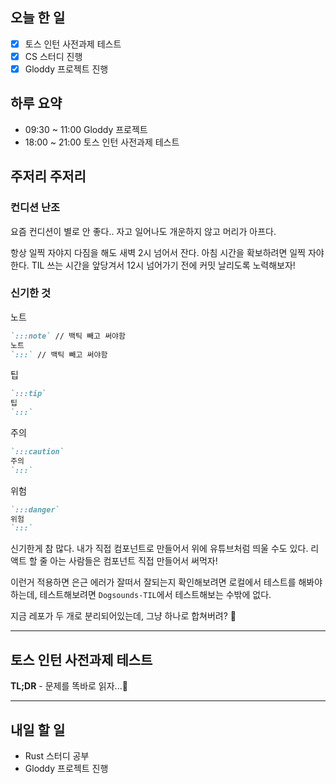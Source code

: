 ## 오늘 한 일

- [x] 토스 인턴 사전과제 테스트
- [x] CS 스터디 진행
- [x] Gloddy 프로젝트 진행

## 하루 요약

- 09:30 ~ 11:00 Gloddy 프로젝트
- 18:00 ~ 21:00 토스 인턴 사전과제 테스트

## 주저리 주저리

### 컨디션 난조

<Youtube id="NkGP2AV6gE8" />

요즘 컨디션이 별로 안 좋다.. 자고 일어나도 개운하지 않고 머리가 아프다.

항상 일찍 자야지 다짐을 해도 새벽 2시 넘어서 잔다. 아침 시간을 확보하려면 일찍 자야한다. TIL 쓰는 시간을 앞당겨서 12시 넘어가기 전에 커밋 날리도록 노력해보자!

### 신기한 것

<Admonition type='note'>
노트

```md
`:::note` // 백틱 빼고 써야함
노트
`:::` // 백틱 빼고 써야함
```

</Admonition>

<Admonition type='tip'>
팁

```md
`:::tip`
팁
`:::`
```

</Admonition>

<Admonition type='caution'>
주의

```md
`:::caution`
주의
`:::`
```

</Admonition>

<Admonition type='danger'>
위험

```md
`:::danger`
위험
`:::`
```

</Admonition>

신기한게 참 많다. 내가 직접 컴포넌트로 만들어서 위에 유튜브처럼 띄울 수도 있다. 리액트 할 줄 아는 사람들은 컴포넌트 직접 만들어서 써먹자!

이런거 적용하면 은근 에러가 잘떠서 잘되는지 확인해보려면 로컬에서 테스트를 해봐야하는데, 테스트해보려면 `Dogsounds-TIL`에서 테스트해보는 수밖에 없다.

지금 레포가 두 개로 분리되어있는데, 그냥 하나로 합쳐버려? 🤔

---

## 토스 인턴 사전과제 테스트

**TL;DR** - 문제를 똑바로 읽자...🥲

---

## 내일 할 일

- Rust 스터디 공부
- Gloddy 프로젝트 진행
